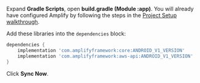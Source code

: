 Expand **Gradle Scripts**, open **build.gradle (Module :app)**. You will already have configured Amplify by following the steps in the [Project Setup walkthrough](/lib-v1/project-setup/create-application).

Add these libraries into the `dependencies` block:
```groovy
dependencies {
    implementation 'com.amplifyframework:core:ANDROID_V1_VERSION'
    implementation 'com.amplifyframework:aws-api:ANDROID_V1_VERSION'
}
```

Click **Sync Now**.
